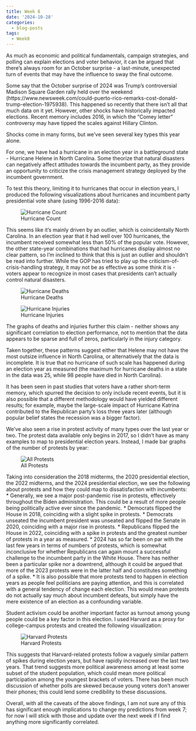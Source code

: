 ```yaml
---
title: Week 8
date: '2024-10-28'
categories:
  - blog-posts
tags:
  - Week8
---
```


As much as economic and political fundamentals, campaign strategies, and polling can explain elections and voter behavior, it can be argued that there's always room for an October surprise - a last-minute, unexpected turn of events that may have the influence to sway the final outcome.  

Some say that the October surprise of 2024 was Trump's controversial Madison Square Garden rally held over the weekend (https://www.newsweek.com/could-puerto-rico-remarks-cost-donald-trump-election-1975938). This happened so recently that there isn't all that much data on it yet. However, other shocks have historically impacted elections. Recent memory includes 2016, in which the "Comey letter" controversy may have tipped the scales against Hillary Clinton.

Shocks come in many forms, but we've seen several key types this year alone. 

For one, we have had a hurricane in an election year in a battleground state - Hurricane Helene in North Carolina. Some theorize that natural disasters can negatively affect attitudes towards the incumbent party, as they provide an opportunity to criticize the crisis management strategy deployed by the incumbent government. 

To test this theory, limiting it to hurricanes that occur in election years, I produced the following visualizations about hurricanes and incumbent party presidential vote share (using 1996-2016 data):

![Hurricane Count](hurricane_votes.png) 

This seems like it's mainly driven by an outlier, which is coincidentally North Carolina. In an election year that it had well over 100 hurricanes, the incumbent received somewhat less than 50% of the popular vote. However, the other state-year combinations that had hurricanes display almost no clear pattern, so I'm inclined to think that this is just an outlier and shouldn't be read into further. While the GOP has tried to play up the criticism-of-crisis-handling strategy, it may not be as effective as some think it is - voters appear to recognize in most cases that presidents can't actually control natural disasters.

![Hurricane Deaths](hurricane_deaths.png) 

![Hurricane Injuries](hurricane_injuries.png) 

The graphs of deaths and injuries further this claim - neither shows any significant correlation to election performance, not to mention that the data appears to be sparse and full of zeros, particularly in the injury category. 

Taken together, these patterns suggest either that Helene may not have the most outsize influence in North Carolina, or alternatively that the data is incomplete. It is true that no hurricane of such scale has happened during an election year as measured (the maximum for hurricane deaths in a state in the data was 25, while 98 people have died in North Carolina). 

It has been seen in past studies that voters have a rather short-term memory, which spurred the decision to only include recent events, but it is also possible that a different methodology would have yielded different results; for example, maybe the large-scale impact of Hurricane Katrina contributed to the Republican party's loss three years later (although popular belief states the recession was a bigger factor).

We've also seen a rise in protest activity of many types over the last year or two. The protest data available only begins in 2017, so I didn't have as many examples to map to presidential election years. Instead, I made bar graphs of the number of protests by year:

![All Protests](all_protests.png) 

Taking into consideration the 2018 midterms, the 2020 presidential election, the 2022 midterms, and the 2024 presidential election, we see the following about protests and how they could map to dissatisfaction with incumbents:
* Generally, we see a major post-pandemic rise in protests, effectively throughout the Biden administration. This could be a result of more people being politically active ever since the pandemic.
* Democrats flipped the House in 2018, coinciding with a slight spike in protests.
* Democrats unseated the incumbent president was unseated and flipped the Senate in 2020, coinciding with a major rise in protests.
* Republicans flipped the House in 2022, coinciding with a spike in protests and the greatest number of protests in a year as measured.
* 2024 has so far been on par with the last few years in terms of numbers of protests, which is somewhat inconclusive for whether Republicans can again mount a successful challenge to the incumbent party in the White House. There has neither been a particular spike nor a downtrend, although it could be argued that more of the 2023 protests were in the latter half and constitutes something of a spike.
* It is also possible that more protests tend to happen in election years as people feel politicians are paying attention, and this is correlated with a general tendency of change each election. This would mean protests do not actually say much about incumbent defeats, but simply have the mere existence of an election as a confounding variable.

Student activism could be another important factor as turnout among young people could be a key factor in this election. I used Harvard as a proxy for college-campus protests and created the following visualization:

![Harvard Protests](harv_protests.png) 

This suggests that Harvard-related protests follow a vaguely similar pattern of spikes during election years, but have rapidly increased over the last two years. That trend suggests more political awareness among at least some subset of the student population, which could mean more political participation among the youngest brackets of voters. There has been much discussion of whether polls are skewed because young voters don't answer their phones; this could lend some credibility to these discussions.

Overall, with all the caveats of the above findings, I am not sure any of this has significant enough implications to change my predictions from week 7; for now I will stick with those and update over the next week if I find anything more significantly correlated.